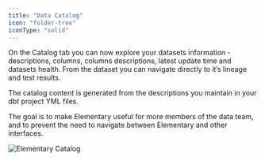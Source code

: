 ```yaml
---
title: "Data Catalog"
icon: "folder-tree"
iconType: "solid"
---
```


<Snippet file="cloud/cloud-feature-tag.mdx" />

On the Catalog tab you can now explore your datasets information - descriptions, columns, columns descriptions, latest update time and datasets health.
From the dataset you can navigate directly to it’s lineage and test results.

The catalog content is generated from the descriptions you maintain in your dbt project YML files.

The goal is to make Elementary useful for more members of the data team, and to prevent the need to navigate between Elementary and other interfaces.

<Frame>
  <img
    src="https://res.cloudinary.com/diuctyblm/image/upload/v1700485957/catalog-croped_r35636.gif"
    alt="Elementary Catalog"
  />
</Frame>
